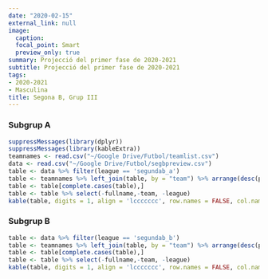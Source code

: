 ```yaml
---
date: "2020-02-15"
external_link: null
image:
  caption: 
  focal_point: Smart
  preview_only: true
summary: Projecció del primer fase de 2020-2021
subtitle: Projecció del primer fase de 2020-2021
tags:
- 2020-2021
- Masculina
title: Segona B, Grup III
---
```

### Subgrup A

```r
suppressMessages(library(dplyr))
suppressMessages(library(kableExtra))
teamnames <- read.csv("~/Google Drive/Futbol/teamlist.csv")
data <- read.csv("~/Google Drive/Futbol/segbpreview.csv")
table <- data %>% filter(league == 'segundab_a')
table <- teamnames %>% left_join(table, by = "team") %>% arrange(desc(proj.points))
table <- table[complete.cases(table),]
table <- table %>% select(-fullname,-team, -league)
kable(table, digits = 1, align = 'lccccccc', row.names = FALSE, col.names = c('Club', 'Punts', 'GD', '1-3', '4-7','8-11', 'Favor', 'Contra', 'Qualitat')) %>% add_header_above(c('Primer Fase de 2020-2021' = 1, 'Projecció' = 2, 'Probabilitat (%)' = 3, 'xGols' = 3)) %>% column_spec(1, bold = T) %>% column_spec(3, border_right = T) %>% column_spec(6, border_right = T)
```

### Subgrup B

```r
table <- data %>% filter(league == 'segundab_b')
table <- teamnames %>% left_join(table, by = "team") %>% arrange(desc(proj.points))
table <- table[complete.cases(table),]
table <- table %>% select(-fullname,-team, -league)
kable(table, digits = 1, align = 'lccccccc', row.names = FALSE, col.names = c('Club', 'Punts', 'GD', '1-3', '4-7','8-10', 'Favor', 'Contra', 'Qualitat')) %>% add_header_above(c('Primer Fase de 2020-2021' = 1, 'Projecció' = 2, 'Probabilitat (%)' = 3, 'xGols' = 3)) %>% column_spec(1, bold = T) %>% column_spec(3, border_right = T) %>% column_spec(6, border_right = T)
```

